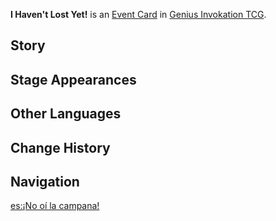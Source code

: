 {{Genius Invokation TCG Infobox
|id        = 332005
|image     = I Haven't Lost Yet! Event Card.png
|type      = Event Card
|effect    = Only playable if one of your characters is defeated this Round:<br />Create '''Omni Element''' ×1 and your current active character gains 1 '''Energy'''.
|matching  = 0
|source1   = [[Genius Invokation TCG Starter Deck]]
|source2   = {{Sold By}}
|features  = Arataki Itto
}}
'''I Haven't Lost Yet!''' is an [[Event Card]] in [[Genius Invokation TCG]].

==Story==
{{Description|Arataki "He Might Lose but He'll Never Admit Defeatto" is always game for another round!|title=I Haven't Lost Yet!}}

==Stage Appearances==
{{Genius Invokation TCG Stage Appearances}}

==Other Languages==
{{Other Languages
|en      = I Haven't Lost Yet!
|zhs     = 本大爷还没有输！
|zhs_rm  = Běn Dàyé Hái Méiyǒu Shū!
|zht     = 本大爺還沒有輸！
|zht_rm  = Běn Dàyé Hái Méiyǒu Shū!
|zh_tl   = 
|ja      = 俺様はまだ負けちゃいねぇ！
|ja_rm   = Ore-sama wa Mada Makechainee!
|ja_tl   = I Haven't Lost Yet!
|ko      = 이 몸은 아직 지지 않았어!
|ko_rm   = I Momeun Ajik Jiji Anasseo!
|ko_tl   = I Haven't Lost Yet!
|es      = ¡No oí la campana!
|es_tl   = I Didn't Hear the Bell!
|fr      = Pas encore perdu !
|fr_tl   = Not Lost Yet!
|ru      = Это ещё не конец!
|ru_tl   = It's Not Over Yet!
|th      = I Haven't Lost Yet!
|vi      = Bổn Đại Gia Chưa Thua Đâu!
|vi_tl   = 
|de      = Noch nicht verloren!
|de_tl   = Not Lost Yet!
|id      = I Haven't Lost Yet!
|pt      = Ainda não fui derrotado!
|pt_tl   = 
|tr      = Henüz Kaybetmedim!
|tr_tl   = 
|it      = Non ho ancora perso!
|it_tl   = I Haven't Lost Yet!
}}

==Change History==
{{Change History|3.3}}

==Navigation==
{{Genius Invokation TCG Navbox|Event Card}}

[[es:¡No oí la campana!]]